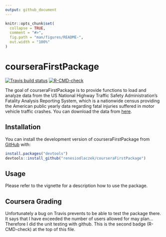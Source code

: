 ```yaml
---
output: github_document
---
```


<!-- README.md is generated from README.Rmd. Please edit that file -->

```r
knitr::opts_chunk$set(
  collapse = TRUE,
  comment = "#>",
  fig.path = "man/figures/README-",
  out.width = "100%"
)
```

# courseraFirstPackage

<!-- badges: start -->

[![Travis build status](https://travis-ci.com/renesiodlaczek/courseraFirstPackage.svg?branch=main)](https://travis-ci.com/renesiodlaczek/courseraFirstPackage) [![R-CMD-check](https://github.com/renesiodlaczek/courseraFirstPackage/actions/workflows/R-CMD-check.yaml/badge.svg)](https://github.com/renesiodlaczek/courseraFirstPackage/actions/workflows/R-CMD-check.yaml)

<!-- badges: end -->

The goal of courseraFirstPackage is to provide functions to load and analyze data from the US National Highway Traffic Safety Administration's Fatality Analysis Reporting System, which is a nationwide census providing the American public yearly data regarding fatal injuries suffered in motor vehicle traffic crashes. You can download the data from [here](https://www.nhtsa.gov/file-downloads?p=nhtsa/downloads/FARS/).

## Installation

You can install the development version of courseraFirstPackage from [GitHub](https://github.com/) with:

``` r
install.packages("devtools")
devtools::install_github("renesiodlaczek/courseraFirstPackage")
```

## Usage

Please refer to the vignette for a description how to use the package.

## Coursera Grading

Unfortunately a bug on Travis prevents to be able to test the package there. It says that I have exceeded the number of users allowed for may plan... Therefore I did the unit testing with github. This is the second badge (R-CMD-check) at the top of this file.
